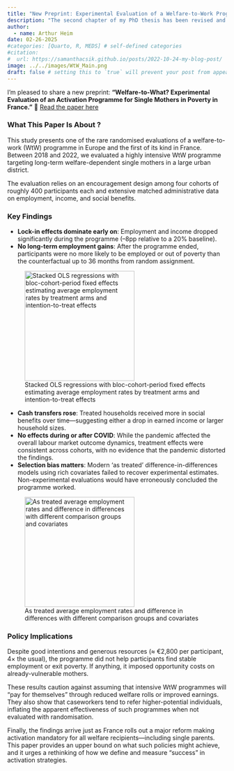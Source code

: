 ```yaml
---
title: "New Preprint: Experimental Evaluation of a Welfare-to-Work Programme for Single Mothers in France"
description: "The second chapter of my PhD thesis has been revised and resubmitted to the European Economic Review. Here are the main take-away"
author:
  - name: Arthur Heim
date: 02-26-2025
#categories: [Quarto, R, MEDS] # self-defined categories
#citation: 
#  url: https://samanthacsik.github.io/posts/2022-10-24-my-blog-post/ 
image: ../../images/WtW_Main.png
draft: false # setting this to `true` will prevent your post from appearing on your listing page until you're ready!
---
```


I’m pleased to share a new preprint:
**“Welfare-to-What? Experimental Evaluation of an Activation Programme for Single Mothers in Poverty in France.”**
📄 [Read the paper here](https://osf.io/y8stq)

### What This Paper Is About ?

This study presents one of the rare randomised evaluations of a welfare-to-work (WtW) programme in Europe and the first of its kind in France. Between 2018 and 2022, we evaluated a highly intensive WtW programme targeting long-term welfare-dependent single mothers in a large urban district.

The evaluation relies on an encouragement design among four cohorts of roughly 400 participants each and extensive matched administrative data on employment, income, and social benefits.

### Key Findings

* **Lock-in effects dominate early on**: Employment and income dropped significantly during the programme (–8pp relative to a 20% baseline).
* **No long-term employment gains**: After the programme ended, participants were no more likely to be employed or out of poverty than the counterfactual up to 36 months from random assignment.

![Stacked OLS regressions with bloc-cohort-period fixed effects estimating average employment rates by treatment arms and intention-to-treat effects](../../images/WtW_ITT.png){fig-align="left" width="252"}

* **Cash transfers rose**: Treated households received more in social benefits over time—suggesting either a drop in earned income or larger household sizes.
* **No effects during or after COVID**: While the pandemic affected the overall labour market outcome dynamics, treatment effects were consistent across cohorts, with no evidence that the pandemic distorted the findings.
* **Selection bias matters**: Modern 'as treated' difference-in-differences models using rich covariates failed to recover experimental estimates. Non-experimental evaluations would have erroneously concluded the programme worked.

![As treated average employment rates and difference in differences with different comparison groups and covariates](../../images/WtW_DID.png){fig-align="right" width="252"}

### Policy Implications

Despite good intentions and generous resources (≈ €2,800 per participant, 4× the usual), the programme did not help participants find stable employment or exit poverty. If anything, it imposed opportunity costs on already-vulnerable mothers.

These results caution against assuming that intensive WtW programmes will “pay for themselves” through reduced welfare rolls or improved earnings. They also show that caseworkers tend to refer higher-potential individuals, inflating the apparent effectiveness of such programmes when not evaluated with randomisation.

Finally, the findings arrive just as France rolls out a major reform making activation mandatory for all welfare recipients—including single parents. This paper provides an upper bound on what such policies might achieve, and it urges a rethinking of how we define and measure “success” in activation strategies.
